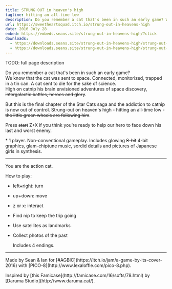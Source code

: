 ```yaml
---
title: STRUNG OUT in heaven's high
tagline: hitting an all-time low
description: Do you remember a cat that's been in such an early game? We know that the cat was sent to space. Connected, monitorized, trapped in a tin can. A cat sent to die for the sake of science. High on catnip his brain envisioned adventures of space discovery, <strike>intergalactic battles, heroes and glory</strike>. But this is the final chapter of the Star Cats saga and the addiction to catnip is now out of control. Strung-out on heaven's high - hitting an all-time low - <strike>the little green wheels are following him</strike>.
url: https://sweetheartsquad.itch.io/strung-out-in-heavens-high
date: 2016 July 28
embed: https://embeds.seans.site/strung-out-in-heavens-high/?click
downloads:
  - https://downloads.seans.site/strung-out-in-heavens-high/strung-out-in-heavens-high-web.zip
  - https://downloads.seans.site/strung-out-in-heavens-high/strung-out-in-heavens-high-p8.zip
---
```


TODO: full page description



<p>
	Do you remember a cat that's been in such an early game?<br>
	We know that the cat was sent to space. Connected, monitorized, trapped in a tin can. A cat sent to die for the sake of science.<br>
	High on catnip his brain envisioned adventures of space discovery, <del>intergalactic battles, heroes and glory</del>.
</p>
<p>
	But this is the final chapter of the Star Cats saga and the addiction to catnip is now out of control. Strung-out on heaven's high - hitting an all-time low - <del>the little green wheels are following him</del>.
</p>
<p>
	Press <del>start</del> Z+X if you think you're ready to help our hero to face down his last and worst enemy.
</p>
<p>
	* 1 player. Non-conventional gameplay. Includes glowing <del>8-bit</del> 4-bit graphics, glam-chiptune music, sordid details and pictures of Japanese girls in synthesis.
</p>

---

<p>
	You are the action cat.
</p>
<p>
	How to play:
</p>

- left+right: turn
- up+down: move
- z or x: interact


- Find nip to keep the trip going
- Use satellites as landmarks
- Collect photos of the past

	Includes 4 endings.

---

<p>
	Made by Sean & Ian for [#AGBIC](https://itch.io/jam/a-game-by-its-cover-2016) with [PICO-8](http://www.lexaloffle.com/pico-8.php).
</p>
<p>
	Inspired by [this Famicase](http://famicase.com/16/softs/78.html) by [Daruma Studio](http://www.daruma.cat/).
</p>
